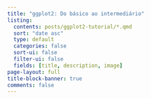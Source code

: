 ```yaml
---
title: "ggplot2: Do básico ao intermediário"
listing:
  contents: posts/ggplot2-tutorial/*.qmd
  sort: "date asc"
  type: default
  categories: false
  sort-ui: false
  filter-ui: false
  fields: [title, description, image]
page-layout: full
title-block-banner: true
comments: false
---
```

